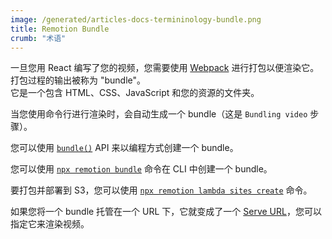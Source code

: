 ```yaml
---
image: /generated/articles-docs-termininology-bundle.png
title: Remotion Bundle
crumb: "术语"
---
```


一旦您用 React 编写了您的视频，您需要使用 [Webpack](https://webpack.js.org/) 进行打包以便渲染它。  
打包过程的输出被称为 "bundle"。  
它是一个包含 HTML、CSS、JavaScript 和您的资源的文件夹。

当您使用命令行进行渲染时，会自动生成一个 bundle（这是 `Bundling video` 步骤）。

您可以使用 [`bundle()`](/docs/bundle) API 来以编程方式创建一个 bundle。

您可以使用 [`npx remotion bundle`](/docs/cli/bundle) 命令在 CLI 中创建一个 bundle。

要打包并部署到 S3，您可以使用 [`npx remotion lambda sites create`](/docs/lambda/cli/sites#create) 命令。

如果您将一个 bundle 托管在一个 URL 下，它就变成了一个 [Serve URL](/docs/terminology/serve-url)，您可以指定它来渲染视频。  

